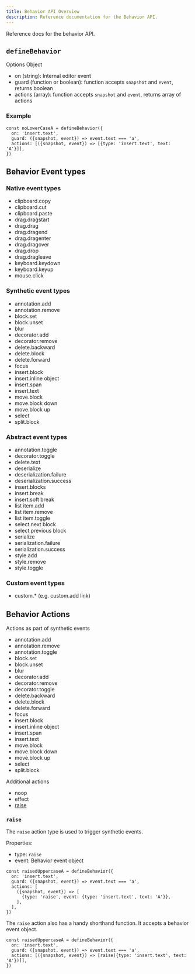 ```yaml
---
title: Behavior API Overview
description: Reference documentation for the Behavior API.
---
```


Reference docs for the behavior API.

## `defineBehavior`

Options Object

- on (string): Internal editor event
- guard (function or boolean): function accepts `snapshot` and `event`, returns boolean
- actions (array): function accepts `snapshot` and `event`, returns array of actions

### Example

```tsx
const noLowerCaseA = defineBehavior({
  on: 'insert.text',
  guard: ({snapshot, event}) => event.text === 'a',
  actions: [({snapshot, event}) => [{type: 'insert.text', text: 'A'}]],
})
```

## Behavior Event types

### Native event types

- clipboard.copy
- clipboard.cut
- clipboard.paste
- drag.dragstart
- drag.drag
- drag.dragend
- drag.dragenter
- drag.dragover
- drag.drop
- drag.dragleave
- keyboard.keydown
- keyboard.keyup
- mouse.click

### Synthetic event types

- annotation.add
- annotation.remove
- block.set
- block.unset
- blur
- decorator.add
- decorator.remove
- delete.backward
- delete.block
- delete.forward
- focus
- insert.block
- insert.inline object
- insert.span
- insert.text
- move.block
- move.block down
- move.block up
- select
- split.block

### Abstract event types

- annotation.toggle
- decorator.toggle
- delete.text
- deserialize
- deserialization.failure
- deserialization.success
- insert.blocks
- insert.break
- insert.soft break
- list item.add
- list item.remove
- list item.toggle
- select.next block
- select.previous block
- serialize
- serialization.failure
- serialization.success
- style.add
- style.remove
- style.toggle

### Custom event types

- custom.\* (e.g. custom.add link)

## Behavior Actions

Actions as part of synthetic events

- annotation.add
- annotation.remove
- annotation.toggle
- block.set
- block.unset
- blur
- decorator.add
- decorator.remove
- decorator.toggle
- delete.backward
- delete.block
- delete.forward
- focus
- insert.block
- insert.inline object
- insert.span
- insert.text
- move.block
- move.block down
- move.block up
- select
- split.block

Additional actions

- noop
- effect
- [raise](#raise)

### `raise`

The `raise` action type is used to trigger synthetic events.

Properties:

- type: `raise`
- event: Behavior event object

```tsx
const raisedUppercaseA = defineBehavior({
  on: 'insert.text',
  guard: ({snapshot, event}) => event.text === 'a',
  actions: [
    ({snapshot, event}) => [
      {type: 'raise', event: {type: 'insert.text', text: 'A'}},
    ],
  ],
})
```

The `raise` action also has a handy shorthand function. It accepts a behavior event object.

```tsx
const raisedUppercaseA = defineBehavior({
  on: 'insert.text',
  guard: ({snapshot, event}) => event.text === 'a',
  actions: [({snapshot, event}) => [raise({type: 'insert.text', text: 'A'})]],
})
```
